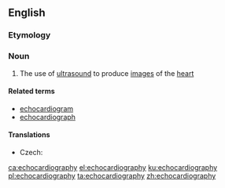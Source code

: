 ==English==

===Etymology===
{{compound|echo|cardiography|lang=en}}

===Noun===
{{wikipedia}}
{{en-noun|-}}

# {{context|medicine|lang=en}} The use of [[ultrasound]] to produce [[image]]s of the [[heart]]

====Related terms====
*[[echocardiogram]]
*[[echocardiograph]]

====Translations====
{{trans-top|use of ultrasound to produce images of the heart}}
* Czech: {{t|cs|echokardiografie|f}}
{{trans-mid}}
{{trans-bottom}}

[[ca:echocardiography]]
[[el:echocardiography]]
[[ku:echocardiography]]
[[pl:echocardiography]]
[[ta:echocardiography]]
[[zh:echocardiography]]